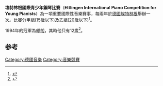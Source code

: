 '''埃特林根國際青少年鋼琴比賽'''（'''Ettlingen International Piano Competition for Young Pianists'''）為一項重要國際性音樂賽事，每兩年於[[德國|德國]][[埃特林根|埃特林根]]舉辦一次。比賽分甲組(15歲以下)及乙組(20歲以下)<ref>{{cite news|title=香港9岁女童夺国际钢琴赛冠军 视郎朗为偶像(图)|url=http://www.chinanews.com/ga/kjww/news/2007/12-13/1103631.shtml|accessdate=2013-12-04|newspaper=中国新闻网|archive-date=2016-03-05|archive-url=https://web.archive.org/web/20160305031759/http://www.chinanews.com/ga/kjww/news/2007/12-13/1103631.shtml|dead-url=no}}</ref>。

1994年的冠軍為[[郎朗|郎朗]]，其時他只有12歲<ref>{{cite news|title=郎朗父亲：找不到好儿媳算个败笔|url=http://men.sohu.com/20130904/n385877238.shtml|accessdate=2013-12-04|newspaper=搜狐网}}{{Dead link|date=2019年4月 |bot=InternetArchiveBot |fix-attempted=yes }}</ref>。

==参考==
{{reflist}}
[[Category:德國音樂|Category:德國音樂]]
[[Category:音樂競賽|Category:音樂競賽]]